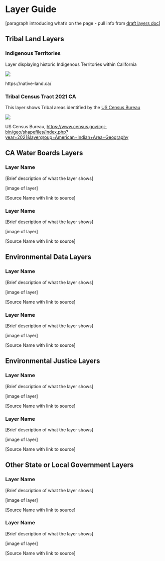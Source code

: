 # Layer Guide

\[paragraph introducing what's on the page - pull info from [draft layers doc](https://docs.google.com/document/d/1BhkBZhtH3AOsXd_PPRfJjlmI6TrERn1Znu28T2V39rU/edit?usp=sharing)\]

## Tribal Land Layers

### Indigenous Territories

Layer displaying historic Indigenous Territories within California

![](images/layer_indigenous-territories.png)

https://native-land.ca/

### Tribal Census Tract 2021 CA

This layer shows Tribal areas identified by the [US Census Bureau](https://www.census.gov/cgi-bin/geo/shapefiles/index.php?year=2021&layergroup=American+Indian+Area+Geography)

![](images/layer_tribal-census-tract-2021.png)

US Census Bureau, [https://www.census.gov/cgi-bin/geo/shapefiles/index.php?year=2021&layergroup=American+Indian+Area+Geography](US%20Census)

## CA Water Boards Layers

### Layer Name

\[Brief description of what the layer shows\]

\[image of layer\]

\[Source Name with link to source\]

### Layer Name

\[Brief description of what the layer shows\]

\[image of layer\]

\[Source Name with link to source\]

## Environmental Data Layers

### Layer Name

\[Brief description of what the layer shows\]

\[image of layer\]

\[Source Name with link to source\]

### Layer Name

\[Brief description of what the layer shows\]

\[image of layer\]

\[Source Name with link to source\]

## Environmental Justice Layers

### Layer Name

\[Brief description of what the layer shows\]

\[image of layer\]

\[Source Name with link to source\]

### Layer Name

\[Brief description of what the layer shows\]

\[image of layer\]

\[Source Name with link to source\]

## Other State or Local Government Layers

### Layer Name

\[Brief description of what the layer shows\]

\[image of layer\]

\[Source Name with link to source\]

### Layer Name

\[Brief description of what the layer shows\]

\[image of layer\]

\[Source Name with link to source\]
